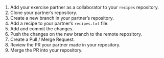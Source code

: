 1. Add your exercise partner as a collaborator to your `recipes` repository.
1. Clone your partner's repository.
1. Create a new branch in your partner's repository.
1. Add a recipe to your partner's `recipes.txt` file.
1. Add and commit the changes.
1. Push the changes on the new branch to the remote repository.
1. Create a Pull / Merge Request.
1. Review the PR your partner made in your repository.
1. Merge the PR into your repository.